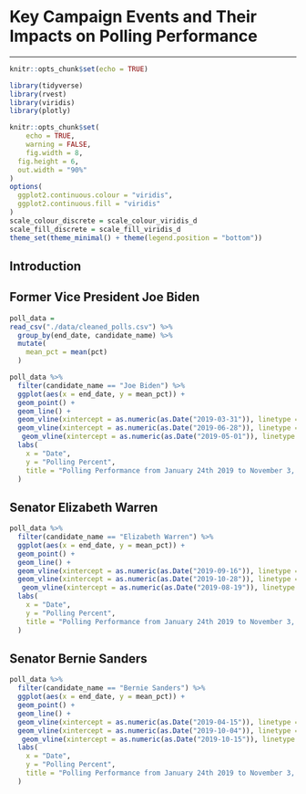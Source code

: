 # **Key Campaign Events and Their Impacts on Polling Performance**
***


```r
knitr::opts_chunk$set(echo = TRUE)

library(tidyverse)
library(rvest)
library(viridis)
library(plotly)

knitr::opts_chunk$set(
	echo = TRUE,
	warning = FALSE,
	fig.width = 8, 
  fig.height = 6,
  out.width = "90%"
)
options(
  ggplot2.continuous.colour = "viridis",
  ggplot2.continuous.fill = "viridis"
)
scale_colour_discrete = scale_colour_viridis_d
scale_fill_discrete = scale_fill_viridis_d
theme_set(theme_minimal() + theme(legend.position = "bottom"))
```


## Introduction 

## Former Vice President Joe Biden

```r

poll_data = 
read_csv("./data/cleaned_polls.csv") %>% 
  group_by(end_date, candidate_name) %>% 
  mutate(
    mean_pct = mean(pct)
  )

poll_data %>% 
  filter(candidate_name == "Joe Biden") %>% 
  ggplot(aes(x = end_date, y = mean_pct)) +
  geom_point() + 
  geom_line() +
  geom_vline(xintercept = as.numeric(as.Date("2019-03-31")), linetype = 4) +
  geom_vline(xintercept = as.numeric(as.Date("2019-06-28")), linetype = 4) +
   geom_vline(xintercept = as.numeric(as.Date("2019-05-01")), linetype = 4) +
  labs(
    x = "Date",
    y = "Polling Percent",
    title = "Polling Performance from January 24th 2019 to November 3, 2019"
  )


```

## Senator Elizabeth Warren

```r
poll_data %>% 
  filter(candidate_name == "Elizabeth Warren") %>% 
  ggplot(aes(x = end_date, y = mean_pct)) +
  geom_point() + 
  geom_line() +
  geom_vline(xintercept = as.numeric(as.Date("2019-09-16")), linetype = 4) +
  geom_vline(xintercept = as.numeric(as.Date("2019-10-28")), linetype = 4) +
   geom_vline(xintercept = as.numeric(as.Date("2019-08-19")), linetype = 4) +
  labs(
    x = "Date",
    y = "Polling Percent",
    title = "Polling Performance from January 24th 2019 to November 3, 2019"
  )
```

## Senator Bernie Sanders

```r
poll_data %>% 
  filter(candidate_name == "Bernie Sanders") %>% 
  ggplot(aes(x = end_date, y = mean_pct)) +
  geom_point() + 
  geom_line() +
  geom_vline(xintercept = as.numeric(as.Date("2019-04-15")), linetype = 4) +
  geom_vline(xintercept = as.numeric(as.Date("2019-10-04")), linetype = 4) +
   geom_vline(xintercept = as.numeric(as.Date("2019-10-15")), linetype = 4) +
  labs(
    x = "Date",
    y = "Polling Percent",
    title = "Polling Performance from January 24th 2019 to November 3, 2019"
  )
```

